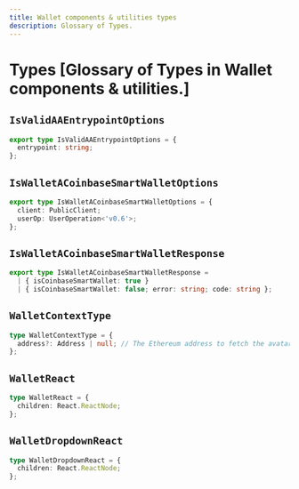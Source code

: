 ```yaml
---
title: Wallet components & utilities types
description: Glossary of Types.
---
```


# Types [Glossary of Types in Wallet components & utilities.]

## `IsValidAAEntrypointOptions`

```ts
export type IsValidAAEntrypointOptions = {
  entrypoint: string;
};
```

## `IsWalletACoinbaseSmartWalletOptions`

```ts
export type IsWalletACoinbaseSmartWalletOptions = {
  client: PublicClient;
  userOp: UserOperation<'v0.6'>;
};
```

## `IsWalletACoinbaseSmartWalletResponse`

```ts
export type IsWalletACoinbaseSmartWalletResponse =
  | { isCoinbaseSmartWallet: true }
  | { isCoinbaseSmartWallet: false; error: string; code: string };
```

## `WalletContextType`

```ts
type WalletContextType = {
  address?: Address | null; // The Ethereum address to fetch the avatar and name for.
};
```

## `WalletReact`

```ts
type WalletReact = {
  children: React.ReactNode;
};
```

## `WalletDropdownReact`

```ts
type WalletDropdownReact = {
  children: React.ReactNode;
};
```
